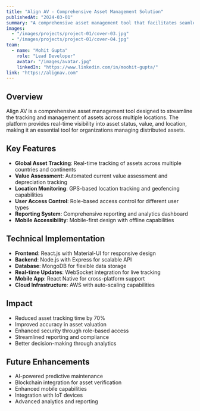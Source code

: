 ```yaml
---
title: "Align AV - Comprehensive Asset Management Solution"
publishedAt: "2024-03-01"
summary: "A comprehensive asset management tool that facilitates seamless asset tracking and management across countries and continents."
images:
  - "/images/projects/project-01/cover-03.jpg"
  - "/images/projects/project-01/cover-04.jpg"
team:
  - name: "Mohit Gupta"
    role: "Lead Developer"
    avatar: "/images/avatar.jpg"
    linkedIn: "https://www.linkedin.com/in/moohit-gupta/"
link: "https://alignav.com"
---
```


## Overview

Align AV is a comprehensive asset management tool designed to streamline the tracking and management of assets across multiple locations. The platform provides real-time visibility into asset status, value, and location, making it an essential tool for organizations managing distributed assets.

## Key Features

- **Global Asset Tracking**: Real-time tracking of assets across multiple countries and continents
- **Value Assessment**: Automated current value assessment and depreciation tracking
- **Location Monitoring**: GPS-based location tracking and geofencing capabilities
- **User Access Control**: Role-based access control for different user types
- **Reporting System**: Comprehensive reporting and analytics dashboard
- **Mobile Accessibility**: Mobile-first design with offline capabilities

## Technical Implementation

- **Frontend**: React.js with Material-UI for responsive design
- **Backend**: Node.js with Express for scalable API
- **Database**: MongoDB for flexible data storage
- **Real-time Updates**: WebSocket integration for live tracking
- **Mobile App**: React Native for cross-platform support
- **Cloud Infrastructure**: AWS with auto-scaling capabilities

## Impact

- Reduced asset tracking time by 70%
- Improved accuracy in asset valuation
- Enhanced security through role-based access
- Streamlined reporting and compliance
- Better decision-making through analytics

## Future Enhancements

- AI-powered predictive maintenance
- Blockchain integration for asset verification
- Enhanced mobile capabilities
- Integration with IoT devices
- Advanced analytics and reporting 